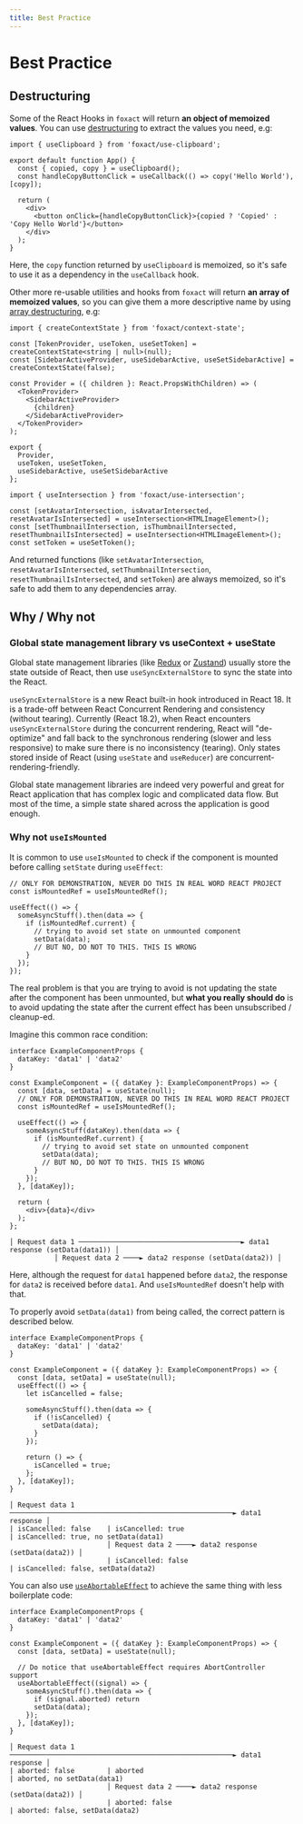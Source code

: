 ```yaml
---
title: Best Practice
---
```


# Best Practice

## Destructuring

Some of the React Hooks in `foxact` will return **an object of memoized values**. You can use [destructuring](https://developer.mozilla.org/en-US/docs/Web/JavaScript/Reference/Operators/Destructuring_assignment) to extract the values you need, e.g:

```tsx copy
import { useClipboard } from 'foxact/use-clipboard';

export default function App() {
  const { copied, copy } = useClipboard();
  const handleCopyButtonClick = useCallback(() => copy('Hello World'), [copy]);

  return (
    <div>
      <button onClick={handleCopyButtonClick}>{copied ? 'Copied' : 'Copy Hello World'}</button>
    </div>
  );
}
```

Here, the `copy` function returned by `useClipboard` is memoized, so it's safe to use it as a dependency in the `useCallback` hook.

Other more re-usable utilities and hooks from `foxact` will return **an array of memoized values**, so you can give them a more descriptive name by using [array destructuring](https://developer.mozilla.org/en-US/docs/Web/JavaScript/Reference/Operators/Destructuring_assignment#Array_destructuring), e.g:

```tsx filename="src/context/provider.tsx" copy
import { createContextState } from 'foxact/context-state';

const [TokenProvider, useToken, useSetToken] = createContextState<string | null>(null);
const [SidebarActiveProvider, useSidebarActive, useSetSidebarActive] = createContextState(false);

const Provider = ({ children }: React.PropsWithChildren) => (
  <TokenProvider>
    <SidebarActiveProvider>
      {children}
    </SidebarActiveProvider>
  </TokenProvider>
);

export {
  Provider,
  useToken, useSetToken,
  useSidebarActive, useSetSidebarActive
};
```

```tsx filename="src/App.tsx" copy
import { useIntersection } from 'foxact/use-intersection';

const [setAvatarIntersection, isAvatarIntersected, resetAvatarIsIntersected] = useIntersection<HTMLImageElement>();
const [setThumbnailIntersection, isThumbnailIntersected, resetThumbnailIsIntersected] = useIntersection<HTMLImageElement>();
const setToken = useSetToken();
```

And returned functions (like `setAvatarIntersection`, `resetAvatarIsIntersected`, `setThumbnailIntersection`, `resetThumbnailIsIntersected`, and `setToken`) are always memoized, so it's safe to add them to any dependencies array.

## Why / Why not

### Global state management library vs useContext + useState

Global state management libraries (like [Redux](https://redux.js.org/) or [Zustand](https://github.com/pmndrs/zustand)) usually store the state outside of React, then use `useSyncExternalStore` to sync the state into the React.

`useSyncExternalStore` is a new React built-in hook introduced in React 18. It is a trade-off between React Concurrent Rendering and consistency (without tearing). Currently (React 18.2), when React encounters `useSyncExternalStore` during the concurrent rendering, React will "de-optimize" and fall back to the synchronous rendering (slower and less responsive) to make sure there is no inconsistency (tearing). Only states stored inside of React (using `useState` and `useReducer`) are concurrent-rendering-friendly.

Global state management libraries are indeed very powerful and great for React application that has complex logic and complicated data flow. But most of the time, a simple state shared across the application is good enough.

### Why not `useIsMounted`

It is common to use `useIsMounted` to check if the component is mounted before calling `setState` during `useEffect`:

```tsx
// ONLY FOR DEMONSTRATION, NEVER DO THIS IN REAL WORD REACT PROJECT
const isMountedRef = useIsMountedRef();

useEffect(() => {
  someAsyncStuff().then(data => {
    if (isMountedRef.current) {
      // trying to avoid set state on unmounted component
      setData(data);
      // BUT NO, DO NOT TO THIS. THIS IS WRONG
    }
  });
});
```

The real problem is that you are trying to avoid is not updating the state after the component has been unmounted, but **what you really should do** is to avoid updating the state after the current effect has been unsubscribed / cleanup-ed.

Imagine this common race condition:

```tsx
interface ExampleComponentProps {
  dataKey: 'data1' | 'data2'
}

const ExampleComponent = ({ dataKey }: ExampleComponentProps) => {
  const [data, setData] = useState(null);
  // ONLY FOR DEMONSTRATION, NEVER DO THIS IN REAL WORD REACT PROJECT
  const isMountedRef = useIsMountedRef();

  useEffect(() => {
    someAsyncStuff(dataKey).then(data => {
      if (isMountedRef.current) {
        // trying to avoid set state on unmounted component
        setData(data);
        // BUT NO, DO NOT TO THIS. THIS IS WRONG
      }
    });
  }, [dataKey]);

  return (
    <div>{data}</div>
  );
};
```

```
│ Request data 1 ────────────────────────────────────────► data1 response (setData(data1)) │
           │ Request data 2 ────► data2 response (setData(data2)) │
```

Here, although the request for `data1` happened before `data2`, the response for `data2` is received before `data1`. And `useIsMountedRef` doesn't help with that.

To properly avoid `setData(data1)` from being called, the correct pattern is described below.

```tsx
interface ExampleComponentProps {
  dataKey: 'data1' | 'data2'
}

const ExampleComponent = ({ dataKey }: ExampleComponentProps) => {
  const [data, setData] = useState(null);
  useEffect(() => {
    let isCancelled = false;

    someAsyncStuff().then(data => {
      if (!isCancelled) {
        setData(data);
      }
    });

    return () => {
      isCancelled = true;
    };
  }, [dataKey]);
}
```

```
│ Request data 1 ───────────────────────────────────────────────────────► data1 response │
| isCancelled: false    | isCancelled: true                                              | isCancelled: true, no setData(data1)
                        │ Request data 2 ────► data2 response (setData(data2)) │
                        | isCancelled: false                                   | isCancelled: false, setData(data2)
```

You can also use [`useAbortableEffect`](./use-abortable-effect) to achieve the same thing with less boilerplate code:

```tsx 
interface ExampleComponentProps {
  dataKey: 'data1' | 'data2'
}

const ExampleComponent = ({ dataKey }: ExampleComponentProps) => {
  const [data, setData] = useState(null);

  // Do notice that useAbortableEffect requires AbortController support
  useAbortableEffect((signal) => {
    someAsyncStuff().then(data => {
      if (signal.aborted) return
      setData(data);
    });
  }, [dataKey]);
}
```

```
│ Request data 1 ───────────────────────────────────────────────────────► data1 response │
| aborted: false        | aborted                                                        | aborted, no setData(data1)
                        │ Request data 2 ────► data2 response (setData(data2)) │
                        | aborted: false                                       | aborted: false, setData(data2)
```
